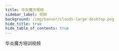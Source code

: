 ```yaml
---
title: 华炎魔方视频
sidebar_label: 视频
background: /img/banner/clouds-large-desktop.png
hide_title: true
hide_table_of_contents: true
---
```



<div class="text-center mx-auto max-w-md px-4 sm:max-w-3xl sm:px-6 lg:px-8 pt-12 lg:max-w-7xl">
  <p class="mt-2 text-3xl font-extrabold text-gray-900 tracking-tight md:text-5xl">
    华炎魔方培训视频
  </p>
</div>


<div class="mt-10 mx-auto max-w-md px-4 grid gap-8 sm:max-w-lg sm:px-6 lg:px-8 lg:grid-cols-3 lg:max-w-7xl">

  <Card image="https://www-steedos-com.oss-accelerate.aliyuncs.com/videos/creator/steedos-guide.jpg"
    category="华炎魔方概览"
    title="华炎魔方助力企业数字化转型"
    href="/videos/steedos-digital-transformation/"/>

  <Card image="https://www-steedos-com.oss-accelerate.aliyuncs.com/videos/steedos/steedos-open-source.jpg"
    category="华炎魔方概览"
    title="描述式编程"
    href="/videos/click-programme/"/>

  <Card image="https://www-steedos-com.oss-accelerate.aliyuncs.com/videos/creator/steedos-platform-features.jpg"
    category="华炎魔方概览"
    title="华炎魔方十大引擎"
    href="/videos/steedos-platform-features/"/>

  <Card image="http://vod.steedos.com/image/cover/D97E503BEA3441D7BD807AF1AC9A95B5-6-2.png"
    category="低代码培训课程"
    title="如何创建自定义应用程序？"
    href="/videos/lesson-object/"/>

  <Card image="http://vod.steedos.com/image/cover/608CD349AB534EA496E649EFFB3423A1-6-2.png"
    category="低代码培训课程"
    title="如何为自定义对象创建子表？"
    href="/videos/lesson-object-relationship/"/>

  <Card image="https://vod.steedos.com/image/cover/273D6FB669D94148889E5FE7A26A3D13-6-2.png"
    category="低代码培训课程"
    title="什么是元数据？"
    href="/videos/lesson-metadata/"/>  

  <Card image="https://vod.steedos.com/image/cover/936FB7A788854ED19E7CDCFBBF675A42-6-2.png"
    category="低代码培训课程"
    title="如何同步元数据？"
    href="/videos/lesson-metadata-synchronize/"/>  

  <Card image="https://www-steedos-com.oss-accelerate.aliyuncs.com/videos/workflow/admin-contracts.jpg"
    category="审批王"
    title="如何设计审批流程？"
    href="/videos/workflow/admin-contracts/"/>

  <Card image="https://www-steedos-com.oss-accelerate.aliyuncs.com/videos/workflow/user-contracts.jpg"
    category="审批王"
    title="如何填单和审批？"
    href="/videos/workflow/user-contracts/"/>

</div>

<br/><br/>